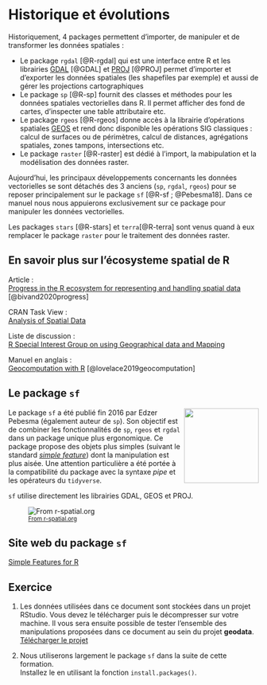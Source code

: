 # Historique et évolutions


Historiquement, 4 packages permettent d'importer, de manipuler et de transformer les données spatiales :

- Le package `rgdal` [@R-rgdal] qui est une interface entre R et les librairies [GDAL](http://www.gdal.org/) [@GDAL] et [PROJ](https://proj.org/) [@PROJ] permet d'importer et d'exporter les données spatiales (les shapefiles par exemple) et aussi de gérer les projections cartographiques  
- Le package `sp` [@R-sp] fournit des classes et méthodes pour les données spatiales vectorielles dans R. Il permet afficher des fond de cartes, d'inspecter une table attributaire etc.  
- Le package `rgeos` [@R-rgeos] donne accès à la librairie d'opérations spatiales [GEOS](http://trac.osgeo.org/geos/) et rend donc disponible les opérations SIG classiques : calcul de surfaces ou de périmètres, calcul de distances, agrégations spatiales, zones tampons, intersections etc.  
- Le package `raster` [@R-raster] est dédié à l'import, la mabipulation et la modélisation des données raster.   

Aujourd'hui, les principaux développements concernants les données vectorielles se sont détachés des 3 anciens (`sp`, `rgdal`, `rgeos`) pour se reposer principalement sur le package `sf` [@R-sf ; @Pebesma18]. Dans ce manuel nous nous appuierons exclusivement sur ce package pour manipuler les données vectorielles. 
   
Les packages `stars` [@R-stars] et `terra`[@R-terra] sont venus quand à eux remplacer le package `raster` pour le traitement des données raster. 


:::{.callout-note}

## En savoir plus sur l’écosysteme spatial de R

Article :   
[Progress in the R ecosystem for representing and handling spatial data](https://doi.org/10.1007/s10109-020-00336-0) [@bivand2020progress]

CRAN Task View :   
[Analysis of Spatial Data](https://CRAN.R-project.org/view=Spatial)

Liste de discussion :   
[R Special Interest Group on using Geographical data and Mapping](https://stat.ethz.ch/pipermail/r-sig-geo/)

Manuel en anglais :   
[Geocomputation with R](https://geocompr.robinlovelace.net/) [@lovelace2019geocomputation]

:::


## Le package `sf`

<img src="img/sf.gif" align="right" width="150"/> 
Le package `sf` a été publié fin 2016 par Edzer Pebesma (également auteur de `sp`). Son objectif est de combiner les fonctionnalités de `sp`, `rgeos` et `rgdal` dans un package unique plus ergonomique. 
Ce package propose des objets plus simples (suivant le standard [*simple feature*](https://en.wikipedia.org/wiki/Simple_Features)) dont la manipulation est plus aisée. Une attention particulière a été portée à la compatibilité du package avec la syntaxe *pipe* et les opérateurs du `tidyverse`.


`sf` utilise directement les librairies GDAL, GEOS et PROJ.

![<small>[From r-spatial.org](https://r-spatial.org/r/2020/03/17/wkt.html)</small>](img/sf_deps.png)


:::{.callout-note}
## Site web du package `sf` 
[Simple Features for R](https://r-spatial.github.io/sf/)
:::

## Exercice

1. Les données utilisées dans ce document sont stockées dans un projet RStudio. 
Vous devez le télécharger puis le décompresser sur votre machine. Il vous sera ensuite possible de tester l'ensemble des manipulations proposées dans ce document au sein du projet **geodata**.  
[Télécharger le projet](geodata.zip){.btn .btn-primary .btn-sm role="button"}  

2. Nous utiliserons largement le package `sf` dans la suite de cette formation.   
Installez le en utilisant la fonction `install.packages()`.


